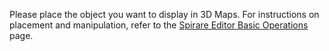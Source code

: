 Please place the object you want to display in 3D Maps.
For instructions on placement and manipulation, refer to the [Spirare Editor Basic Operations](/spirare-editor/basic-operations) page.
